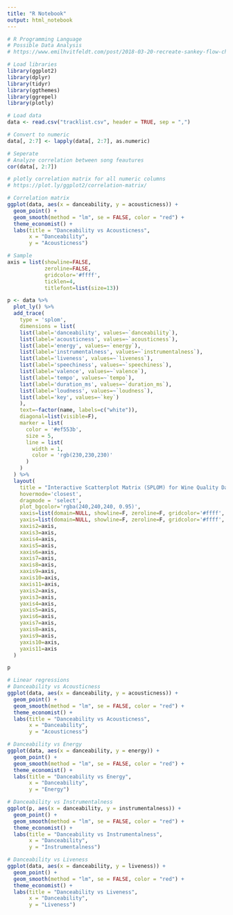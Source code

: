 ```yaml
---
title: "R Notebook"
output: html_notebook
---
```

```r
# R Programming Language
# Possible Data Analysis
# https://www.emilhvitfeldt.com/post/2018-03-20-recreate-sankey-flow-chart/

# Load libraries
library(ggplot2)
library(dplyr)
library(tidyr)
library(ggthemes)
library(ggrepel)
library(plotly)
```

```r
# Load data
data <- read.csv("tracklist.csv", header = TRUE, sep = ",")

# Convert to numeric
data[, 2:7] <- lapply(data[, 2:7], as.numeric)

# Seperate
# Analyze correlation between song feautures
cor(data[, 2:7])

# plotly correlation matrix for all numeric columns
# https://plot.ly/ggplot2/correlation-matrix/

# Correlation matrix
ggplot(data, aes(x = danceability, y = acousticness)) +
  geom_point() +
  geom_smooth(method = "lm", se = FALSE, color = "red") +
  theme_economist() +
  labs(title = "Danceability vs Acousticness",
       x = "Danceability",
       y = "Acousticness")

```




```r

# Sample
axis = list(showline=FALSE,
            zeroline=FALSE,
            gridcolor='#ffff',
            ticklen=4,
            titlefont=list(size=13))

p <- data %>%
  plot_ly() %>%
  add_trace(
    type = 'splom',
    dimensions = list(
    list(label='danceability', values=~`danceability`),
    list(label='acousticness', values=~`acousticness`),
    list(label='energy', values=~`energy`),
    list(label='instrumentalness', values=~`instrumentalness`),
    list(label='liveness', values=~`liveness`),
    list(label='speechiness', values=~`speechiness`),
    list(label='valence', values=~`valence`),
    list(label='tempo', values=~`tempo`),
    list(label='duration_ms', values=~`duration_ms`),
    list(label='loudness', values=~`loudness`),
    list(label='key', values=~`key`)
    ),
    text=~factor(name, labels=c("white")),
    diagonal=list(visible=F),
    marker = list(
      color = '#ef553b',
      size = 5,
      line = list(
        width = 1,
        color = 'rgb(230,230,230)'
      )
    )
  ) %>%
  layout(
    title = "Interactive Scatterplot Matrix (SPLOM) for Wine Quality Data",
    hovermode='closest',
    dragmode = 'select',
    plot_bgcolor='rgba(240,240,240, 0.95)',
    xaxis=list(domain=NULL, showline=F, zeroline=F, gridcolor='#ffff', ticklen=4, titlefont=list(size=13)),
    yaxis=list(domain=NULL, showline=F, zeroline=F, gridcolor='#ffff', ticklen=4, titlefont=list(size=13)),
    xaxis2=axis,
    xaxis3=axis,
    xaxis4=axis,
    xaxis5=axis,
    xaxis6=axis,
    xaxis7=axis,
    xaxis8=axis,
    xaxis9=axis,
    xaxis10=axis,
    xaxis11=axis,
    yaxis2=axis,
    yaxis3=axis,
    yaxis4=axis,
    yaxis5=axis,
    yaxis6=axis,
    yaxis7=axis,
    yaxis8=axis,
    yaxis9=axis,
    yaxis10=axis,
    yaxis11=axis
  )

p

```


```r

# Linear regressions
# Danceability vs Acousticness
ggplot(data, aes(x = danceability, y = acousticness)) +
  geom_point() +
  geom_smooth(method = "lm", se = FALSE, color = "red") +
  theme_economist() +
  labs(title = "Danceability vs Acousticness",
       x = "Danceability",
       y = "Acousticness")
```



```r

# Danceability vs Energy
ggplot(data, aes(x = danceability, y = energy)) +
  geom_point() +
  geom_smooth(method = "lm", se = FALSE, color = "red") +
  theme_economist() +
  labs(title = "Danceability vs Energy",
       x = "Danceability",
       y = "Energy")

```



```r

# Danceability vs Instrumentalness
ggplot(p, aes(x = danceability, y = instrumentalness)) +
  geom_point() +
  geom_smooth(method = "lm", se = FALSE, color = "red") +
  theme_economist() +
  labs(title = "Danceability vs Instrumentalness",
       x = "Danceability",
       y = "Instrumentalness")

```



```r

# Danceability vs Liveness
ggplot(data, aes(x = danceability, y = liveness)) +
  geom_point() +
  geom_smooth(method = "lm", se = FALSE, color = "red") +
  theme_economist() +
  labs(title = "Danceability vs Liveness",
       x = "Danceability",
       y = "Liveness")


```
